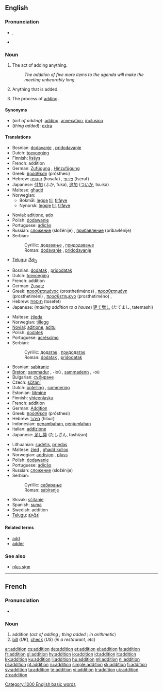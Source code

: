 {{wikipedia}}
==English==

===Pronunciation===
* {{IPA|/əˈdɪʃn̩/|/əˈdɪʃən/}}, {{SAMPA|1=/@"dISn=/|2=/@"dIS@n/}}
* {{audio|en-us-addition.ogg|Audio (US)}}

===Noun===
{{en-noun|s|-}}

# {{uncountable}} The act of adding anything.
#: ''The addition of five more items to the agenda will make the meeting unbearably long.''
# Anything that is added.
# {{context|arithmetic|uncountable}} The process of [[add]]ing.

====Synonyms====
* (''act of adding''): [[add]]ing, [[annexation]], [[inclusion]]
* (''thing added''): [[extra]]

====Translations====
{{trans-top|act of adding}}
* Bosnian: [[dodavanje]] {{n}}, [[pridodavanje]] {{n}}
* Dutch: [[toevoeging]] {{f}}
* Finnish: [[lisäys]]
* French: addition {{f}}
* German: [[Zufügung]] {{f}}, [[Hinzufügung]] {{f}}
* Greek: [[πρόσθεση]] (prósthesi) {{f}}
* Hebrew: [[הוספה]] (hosafa) {{f}}, [[צירוף]] (tseruf) {{m}}
* Japanese: [[付加]] (ふか, fuka), [[追加]] ([[ついか]], tsuika)
* Maltese: [[għadd]] {{m}}
* Norwegian:
** Bokmål: [[legge]] [[til]], [[tilføye]]
** Nynorsk: [[leggje]] [[til]], [[tilføye]]
{{trans-mid}}
* [[Novial]]: [[aditione]], [[ado]]
* Polish: [[dodawanie]] {{n}}
* Portuguese: [[adição]] {{f}}
* Russian: [[сложение]] (složénije) {{n}}, [[прибавление]] (pribavlénije) {{n}}
* Serbian:
*: Cyrillic: [[додавање]] {{n}}, [[придодавање]] {{n}}
*: Roman: [[dodavanje]] {{n}}, [[pridodavanje]] {{n}}
* [[Telugu]]: [[చేర్పు]]
{{trans-bottom}}

{{trans-top|thing added}}
* Bosnian: [[dodatak]] {{m}}, [[pridodatak]] {{m}}
* Dutch: [[toevoeging]] {{f}}
* French: addition {{f}}
* German: [[Zusatz]] {{m}}
* Greek: [[προσθετημένος]] (prosthetiménos) {{m}}, [[προσθετημένη]] (prosthetiméni) {{f}}, [[προσθετημένο]] (prosthetiméno) {{n}},
* Hebrew: [[תוספת]] (tosefet) {{f}}
* Japanese: (''making addition to a house'') [[建て増し]] (たてまし, tatemashi)
{{trans-mid}}
* Maltese: [[żjieda]] {{f}}
* Norwegian: [[tillegg]] {{n}}
* [[Novial]]: [[aditione]], [[aditu]]
* Polish: [[dodatek]] {{m}}
* Portuguese: [[acréscimo]] {{m}}
* Serbian:
*: Cyrillic: [[додатак]] {{m}}, [[придодатак]] {{m}}
*: Roman: [[dodatak]] {{m}}, [[pridodatak]] {{m}}
{{trans-bottom}}

{{trans-top|arithmetic: process of adding}}
* Bosnian: [[sabiranje]] {{n}}
* [[Breton]]: [[sammadur]] {{m}}, -ioù {{p}}, [[sammadenn]] {{f}}, -où {{p}}
* Bulgarian: [[събиране]] {{n}}
* Czech: [[sčítání]]  {{n}}
* Dutch: [[optelling]] {{f}}, [[sommering]] {{f}}
* Estonian: [[liitmine]]
* Finnish: [[yhteenlasku]]
* French: addition {{f}}
* German: [[Addition]] {{f}}
* Greek: [[πρόσθεση]] (prósthesi) {{f}}
* Hebrew: [[חיבור]] (hibur) {{m}}
* Indonesian: [[tambah|penambahan]], [[jumlah|penjumlahan]]
* Italian: [[addizione]] {{f}}
* Japanese: [[足し算]] (たしざん, tashizan)
{{trans-mid}}
* Lithuanian: [[sudėtis]], [[priedas]]
* Maltese: [[żied]] {{m}}, [[għadd kollox]] {{m}}
* Norwegian: [[addisjon]] {{m}}, [[pluss]] {{n}}
* Polish: [[dodawanie]] {{n}}
* Portuguese: [[adição]] {{f}}
* Russian: [[сложение]] (složénije) {{n}}
* Serbian:
*: Cyrillic: [[сабирање]] {{n}}
*: Roman: [[sabiranje]] {{n}}
* Slovak: [[sčítanie]]  {{n}}
* Spanish: [[suma]] {{f}}
* Swedish: addition {{c}}
* [[Telugu]]: [[కూడిక]]
{{trans-bottom}}

====Related terms====
* [[add]]
* [[adder]]<!--in computing-->

===See also===
* [[plus sign]]

[[Category:1000 English basic words]]

----

==French==

===Pronunciation===
* {{audio|Fr-addition.ogg|audio}}

===Noun===
{{fr-noun|f}}

# addition (''act of adding<!--DefA-->; thing added<!--DefB-->; in arithmetic<!--DefC-->'')
# [[bill]] (''UK''), [[check]] (''US'') (''in a restaurant, etc'')

[[ar:addition]]
[[cs:addition]]
[[de:addition]]
[[et:addition]]
[[el:addition]]
[[fa:addition]]
[[fr:addition]]
[[gl:addition]]
[[hy:addition]]
[[io:addition]]
[[id:addition]]
[[it:addition]]
[[kk:addition]]
[[ku:addition]]
[[li:addition]]
[[hu:addition]]
[[ml:addition]]
[[nl:addition]]
[[pl:addition]]
[[pt:addition]]
[[ru:addition]]
[[simple:addition]]
[[sk:addition]]
[[fi:addition]]
[[sv:addition]]
[[ta:addition]]
[[te:addition]]
[[vi:addition]]
[[tr:addition]]
[[uk:addition]]
[[zh:addition]]
